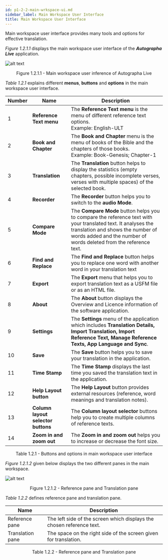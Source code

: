 ```yaml
---
id: p1-2-2-main-wrkspace-ui.md
sidebar_label: Main Workspace User Interface
title: Main Workspace User Interface
---
```


Main workspace user interface provides many tools and options for effective translation.

_Figure 1.2.1.1_ displays the main workspace user interface of the **_Autographa Live_** application.

![alt text](../../../../../static/AutographaLiveImages/Getting_Started/main-workspace-ui-fig-1.2.1.1.jpg 'Main workspace user inference of Autographa Live ')

<div align='center' style={{ fontStyle: 'Italic' }}>
	Figure 1.2.1.1 - Main workspace user inference of Autographa Live
</div>

_Table 1.2.1_ explains different **menus**, **buttons** and **options** in the main workspace user interface.

| Number | Name                               | Description                                                                                                                                                                                                             |
| ------ | ---------------------------------- | ----------------------------------------------------------------------------------------------------------------------------------------------------------------------------------------------------------------------- |
| 1      | **Reference Text menu**            | The **Reference Text menu** is the menu of different reference text options. <br/> Example: English-ULT                                                                                                                 |
| 2      | **Book and Chapter**               | The **Book and Chapter** menu is the menu of books of the Bible and the chapters of those books. <br/> Example: Book-Genesis; Chapter-1                                                                                 |
| 3      | **Translation**                    | The **Translation** button helps to display the statistics (empty chapters, possible incomplete verses, verses with multiple spaces) of the selected book.                                                              |
| 4      | **Recorder**                       | The **Recorder** button helps you to switch to the **audio Mode**.                                                                                                                                                      |
| 5      | **Compare Mode**                   | The **Compare Mode** button helps you to compare the reference text with your translated text. It analyses the translation and shows the number of words added and the number of words deleted from the reference text. |
| 6      | **Find and Replace**               | The **Find and Replace** button helps you to replace one word with another word in your translation text                                                                                                                |
| 7      | **Export**                         | The **Export** menu that heIps you to export translation text as a USFM file or as an HTML file.                                                                                                                        |
| 8      | **About**                          | The **About** button displays the Overview and Licence information of the software application.                                                                                                                         |
| 9      | **Settings**                       | The **Settings** menu of the application which includes **Translation Details, Import Translation, Import Reference Text, Manage Reference Texts, App Language and Sync**.                                              |
| 10     | **Save**                           | The **Save** button helps you to save your translation in the application.                                                                                                                                              |
| 11     | **Time Stamp**                     | The **Time Stamp** displays the last time you saved the translation text in the application.                                                                                                                            |
| 12     | **Help Layout button**             | The **Help Layout** button provides external resources (reference, word meanings and translation notes).                                                                                                                |
| 13     | **Column layout selector buttons** | The **Column layout selector** buttons help you to create multiple columns of reference texts.                                                                                                                          |
| 14     | **Zoom in and zoom out**           | The **Zoom in and zoom out** helps you to increase or decrease the font size.                                                                                                                                           |

<div align='center' style={{ fontStyle: 'Italic' }}>
	Table 1.2.1 - Buttons and options in main workspace user interface
</div>

_Figure 1.2.1.2_ given below displays the two different panes in the main workspace.

![alt text](../../../../../static/AutographaLiveImages/Getting_Started/main-workspace-ui-fig-1.2.1.2.jpg 'Reference pane and Translation pane')

<div align='center' style={{ fontStyle: 'Italic' }}>
	Figure 1.2.1.2 - Reference pane and Translation pane
</div>

_Table 1.2.2_ defines reference pane and translation pane.

| Name             | Description                                                           |
| ---------------- | --------------------------------------------------------------------- |
| Reference pane   | The left side of the screen which displays the chosen reference text. |
| Translation pane | The space on the right side of the screen given for translation.      |

<div align='center' style={{ fontStyle: 'Italic' }}>
	Table 1.2.2 - Reference pane and Translation pane
</div>
